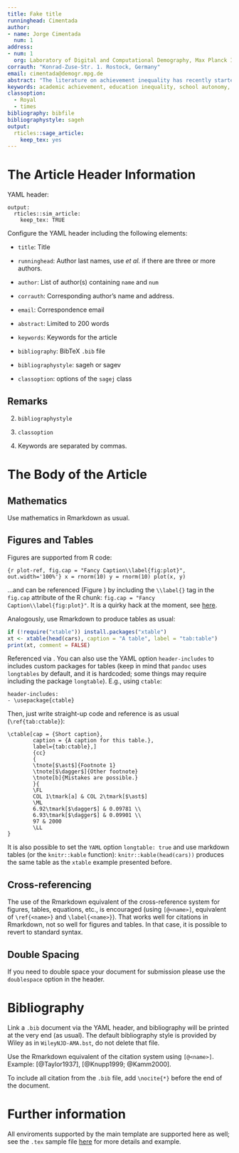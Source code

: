 ```yaml
---
title: Fake title
runninghead: Cimentada
author:
- name: Jorge Cimentada
  num: 1
address:
- num: 1
  org: Laboratory of Digital and Computational Demography, Max Planck Institute of Demographic Research
corrauth: "Konrad-Zuse-Str. 1. Rostock, Germany"
email: cimentada@demogr.mpg.de
abstract: "The literature on achievement inequality has recently started to focus on the dynamics of the socio-economic achievement gap in cognitive abilities. The main findings come from research in the U.S. revealing that the 90th/10th income achievement gap has widened 50% in the last 30 years. This chapter aims to investigate whether there are patterns in the evolution of the achievement gap from a comparative perspective. Using 15 years of data in 32 countries from the Program for International Student Assessment (PISA), I find that there is considerable variation in the way in which the gap between the average score of students above (and at) the 90th percentile and below (and) the 10th percentile is evolving. The prime examples come from the U.S. and Germany closing at about 50% and 30% in the last 15 years while France is widening at a similar rate. I find that curricular tracking and vocational enrollment explain 40% of the variance in the achievement gap between countries and show that the relationship is conditioned by a strong interaction. Low curricular tracking is associated with a small achievement gap, whereas high levels of curricular tracking is associated with wide achievement gaps. However, once tracking is coupled with high vocational enrollment this can remedy the potential adverse effects and reduce the gap by .6 standard deviation. I use simulations to show that switching to less curricular tracking can help decrease a country’s SES gap by about 10% while switching to more tracking would increase the achievement gap by about 51% percent."
keywords: academic achievement, education inequality, school autonomy, international comparison
classoption:
  - Royal
  - times
bibliography: bibfile
bibliographystyle: sageh
output:
  rticles::sage_article:
    keep_tex: yes
---
```


# The Article Header Information

YAML header:

```
output:
  rticles::sim_article:
    keep_tex: TRUE
```

Configure the YAML header including the following elements:

* `title`: Title

* `runninghead`: Author last names, use _et al._ if there are three or more authors.

* `author`: List of author(s) containing `name` and `num`

* `corrauth`: Corresponding author's name and address.

* `email`: Correspondence email

* `abstract`: Limited to 200 words

* `keywords`: Keywords for the article

* `bibliography`: BibTeX `.bib` file

* `bibliographystyle`: sageh or sagev

* `classoption`: options of the `sagej` class

## Remarks

2. `bibliographystyle`

3. `classoption`

4. Keywords are separated by commas.

# The Body of the Article

## Mathematics

Use mathematics in Rmarkdown as usual.

## Figures and Tables

Figures are supported from R code:

```{r plot-ref, fig.cap = "Fancy Caption\\label{fig:plot}", out.width='100%'}
x = rnorm(10)
y = rnorm(10)
plot(x, y)
```

...and can be referenced (Figure \ref{fig:plot}) by including the `\\label{}` tag in the `fig.cap` attribute of the R chunk: `fig.cap = "Fancy Caption\\label{fig:plot}"`. It is a quirky hack at the moment, see [here](https://github.com/yihui/knitr/issues/323).

Analogously, use Rmarkdown to produce tables as usual:

```r
if (!require("xtable")) install.packages("xtable")
xt <- xtable(head(cars), caption = "A table", label = "tab:table")
print(xt, comment = FALSE)
```

Referenced via \ref{tab:table}. You can also use the YAML option `header-includes` to includes custom \LaTeX packages for tables (keep in mind that `pandoc` uses `longtables` by default, and it is hardcoded; some things may require including the package `longtable`). E.g., using `ctable`:
```
header-includes:
- \usepackage{ctable}
```
Then, just write straight-up \LaTeX code and reference is as usual (`\ref{tab:ctable}`):
```
\ctable[cap = {Short caption},
        caption = {A caption for this table.},
        label={tab:ctable},]
        {cc}
        {
        \tnote[$\ast$]{Footnote 1}
        \tnote[$\dagger$]{Other footnote}
        \tnote[b]{Mistakes are possible.}
        }{
        \FL
        COL 1\tmark[a] & COL 2\tmark[$\ast$]
        \ML
        6.92\tmark[$\dagger$] & 0.09781 \\
        6.93\tmark[$\dagger$] & 0.09901 \\
        97 & 2000
        \LL
}
```

It is also possible to set the `YAML` option `longtable: true` and use markdown tables (or the `knitr::kable` function): `knitr::kable(head(cars))` produces the same table as the `xtable` example presented before.

## Cross-referencing

The use of the Rmarkdown equivalent of the \LaTeX cross-reference system
for figures, tables, equations, etc., is encouraged (using `[@<name>]`, equivalent of `\ref{<name>}` and `\label{<name>}`). That works well for citations in Rmarkdown, not so well for figures and tables. In that case, it is possible to revert to standard \LaTeX syntax.

## Double Spacing

If you need to double space your document for submission please use the `doublespace` option in the header.

# Bibliography

Link a `.bib` document via the YAML header, and bibliography will be printed at the very end (as usual). The default bibliography style is provided by Wiley as in `WileyNJD-AMA.bst`, do not delete that file.

Use the Rmarkdown equivalent of the \LaTeX citation system using `[@<name>]`. Example: [@Taylor1937], [@Knupp1999; @Kamm2000].

To include all citation from the `.bib` file, add `\nocite{*}` before the end of the document.

# Further information

All \LaTeX enviroments supported by the main template are supported here as well; see the `.tex` sample file [here](http://onlinelibrary.wiley.com/journal/10.1002/(ISSN)1097-0258/homepage/la_tex_class_file.htm) for more details and example.
